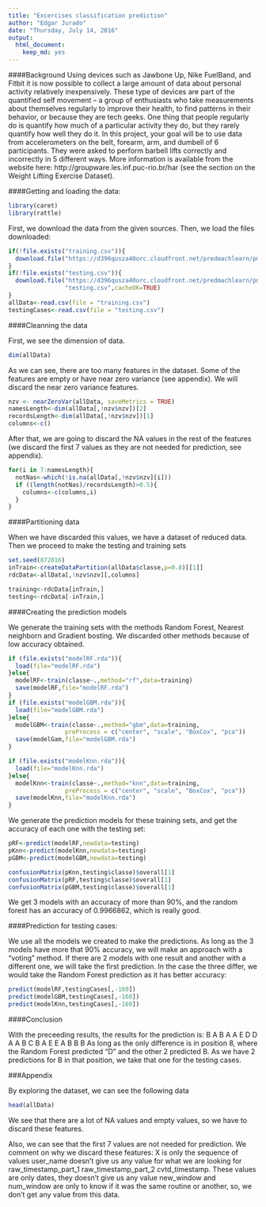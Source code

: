 ```yaml
---
title: "Excercises classification prediction"
author: "Edgar Jurado"
date: "Thursday, July 14, 2016"
output:
  html_document:
    keep_md: yes
---
```



####Background
Using devices such as Jawbone Up, Nike FuelBand, and Fitbit it is now possible to collect a large amount of data about personal activity relatively inexpensively. These type of devices are part of the quantified self movement – a group of enthusiasts who take measurements about themselves regularly to improve their health, to find patterns in their behavior, or because they are tech geeks. One thing that people regularly do is quantify how much of a particular activity they do, but they rarely quantify how well they do it. In this project, your goal will be to use data from accelerometers on the belt, forearm, arm, and dumbell of 6 participants. They were asked to perform barbell lifts correctly and incorrectly in 5 different ways. More information is available from the website here: http://groupware.les.inf.puc-rio.br/har (see the section on the Weight Lifting Exercise Dataset).

####Getting and loading the data:

```r
library(caret)
library(rattle)
```

First, we download the data from the given sources. Then, we load the files downloaded:

```r
if(!file.exists("training.csv")){
  download.file("https://d396qusza40orc.cloudfront.net/predmachlearn/pml-training.csv", "training.csv",cacheOK=TRUE)
}
if(!file.exists("testing.csv")){
  download.file("https://d396qusza40orc.cloudfront.net/predmachlearn/pml-testing.csv", 
                "testing.csv",cacheOK=TRUE)
}
allData<-read.csv(file = "training.csv")
testingCases<-read.csv(file = "testing.csv")

```

####Cleanning the data

First, we see the dimension of data.

```r
dim(allData)
```

As we can see, there are too many features in the dataset. Some of the features are empty or have near zero variance (see appendix). We will discard the near zero variance features.

```r
nzv <- nearZeroVar(allData, saveMetrics = TRUE)
namesLength<-dim(allData[,!nzv$nzv])[2]
recordsLength<-dim(allData[,!nzv$nzv])[1]
columns<-c()

```

After that, we are going to discard the NA values in the rest of the features (we discard the first 7 values as they are not needed for prediction, see appendix).

```r
for(i in 7:namesLength){
  notNas<-which(!is.na(allData[,!nzv$nzv][i]))
  if ((length(notNas)/recordsLength)>0.5){
    columns<-c(columns,i)
  }
}
```

####Partitioning data

When we have discarded this values, we have a dataset of reduced data. Then we proceed to make the testing and training sets
```r
set.seed(872016)
inTrain<-createDataPartition(allData$classe,p=0.8)[[1]]
rdcData<-allData[,!nzv$nzv][,columns]

training<-rdcData[inTrain,]
testing<-rdcData[-inTrain,]

```

####Creating the prediction models

We generate the training sets with the methods Random Forest, Nearest neighborn and Gradient bosting. We discarded other methods because of low accuracy obtained.

```r

if (file.exists("modelRF.rda")){
  load(file="modelRF.rda")
}else{
  modelRF<-train(classe~.,method="rf",data=training)
  save(modelRF,file="modelRF.rda")
}
if (file.exists("modelGBM.rda")){
  load(file="modelGBM.rda")
}else{
  modelGBM<-train(classe~.,method="gbm",data=training,
                preProcess = c("center", "scale", "BoxCox", "pca"))  
  save(modelGam,file="modelGBM.rda")
}

if (file.exists("modelKnn.rda")){
  load(file="modelKnn.rda")
}else{
  modelKnn<-train(classe~.,method="knn",data=training,
                preProcess = c("center", "scale", "BoxCox", "pca"))
  save(modelKnn,file="modelKnn.rda")
}

```

We generate the prediction models for these training sets, and get the accuracy of each one with the testing set:

```r
pRF<-predict(modelRF,newdata=testing)
pKnn<-predict(modelKnn,newdata=testing)
pGBM<-predict(modelGBM,newdata=testing)

confusionMatrix(pKnn,testing$classe)$overall[1]
confusionMatrix(pRF,testing$classe)$overall[1]
confusionMatrix(pGBM,testing$classe)$overall[1]
```

We get 3 models with an accuracy of more than 90%, and the random forest has an accuracy of 0.9966862, which is really good.

####Prediction for testing cases:

We use all the models we created to make the predictions. As long as the 3 models have more that 90% accuracy, we will make an approach with a "voting" method. If there are 2 models with one result and another with a different one, we will take the first prediction. In the case the three differ, we would take the Random Forest prediction as it has better accuracy:
```r
predict(modelRF,testingCases[,-160])
predict(modelGBM,testingCases[,-160])
predict(modelKnn,testingCases[,-160])

```

####Conclusion

With the preceeding results, the results for the prediction is:
B A B A A E D D A A B C B A E E A B B B
As long as the only difference is in position 8, where the Random Forest predicted "D" and the other 2 predicted B. As we have 2 predictions for B in that position, we take that one for the testing cases.


###Appendix

By exploring the dataset, we can see the following data
```r
head(allData)

```
We see that there are a lot of NA values and empty values, so we have to discard these features.

Also, we can see that the first 7 values are not needed for prediction. We comment on why we discard these features:
X is only the sequence of values
user_name doesn't give us any value for what we are looking for
raw_timestamp_part_1 raw_timestamp_part_2   cvtd_timestamp. These values are only dates, they doesn't give us any value
new_window and num_window are only to know if it was the same routine or another, so, we don't get any value from this data.


